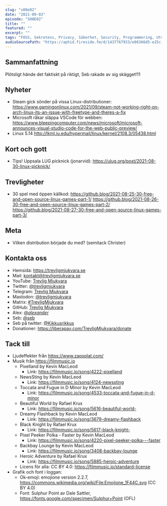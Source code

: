 ```yaml
---
slug: "s08e02"
date: "2021-09-03"
episode: "S08E02"
title: ""
featured: ""
excerpt: ""
tags: "FOSS, Sekretess, Privacy, Säkerhet, Security, Programmering, Utveckling, Mjukvara, Technology, Linux, Open Source, Linus Torvalds"
audioSourcePath: "https://aphid.fireside.fm/d/1437767933/e86366d5-e25c-4aab-9a13-33b7144ac160/eb2eda0a-929b-4de8-bc7b-635ac9288347.mp3"
---
```


## Sammanfattning
Plötsligt hände det faktiskt på riktigt, Seb rakade av sig skägget!11

## Nyheter

- Steam gick sönder på vissa Linux-distributioner: https://www.gamingonlinux.com/2021/09/steam-not-working-right-on-arch-linux-its-an-issue-with-freetype-and-theres-a-fix
- Microsoft råkar släppa VSCode för webben: https://www.bleepingcomputer.com/news/microsoft/microsoft-announces-visual-studio-code-for-the-web-public-preview/
- Linux 5.14 http://lkml.iu.edu/hypermail/linux/kernel/2108.3/05438.html

## Kort och gott

- Tips! Uppsala LUG picknick (jonarvid): https://ulug.org/post/2021-08-30-linux-picknick/

## Trevligheter

- 30 spel med öppen källkod: https://github.blog/2021-08-25-30-free-and-open-source-linux-games-part-1/ https://github.blog/2021-08-26-30-free-and-open-source-linux-games-part-2/ https://github.blog/2021-08-27-30-free-and-open-source-linux-games-part-3/

## Meta 

- Vilken distribution började du med? (semitack Christer)

## Kontakta oss

- Hemsida: https://trevligmjukvara.se
- Mail: kontakt@trevligmjukvara.se
- YouTube: [Trevlig Mjukvara](https://www.youtube.com/channel/UCRVmpkj-XM6UhUCjGiL3hhQ)
- Twitter: [@trevligmjukvara](https://twitter.com/trevligmjukvara)
- Telegram: [Trevlig Mjukvara](https://t.me/trevligmjukvara)
- Mastodon: [@trevligmjukvara](https://fikaverse.club/@trevligmjukvara)
- Matrix: [#TrevligMjukvara](https://matrix.to/#/%23TrevligMjukvara:matrix.org)
- GitHub: [Trevlig Mjukvara](https://github.com/trevligmjukvara)
- Alex: [@_alexander_](https://mastodon.online/@_alexander_)
- Seb: [@seb](https://social.gelotte.dev/@seb)
- Seb på twitter: [@Kikkusrikkus](https://twitter.com/Kikkusrikkus)
- Donationer: https://liberapay.com/TrevligMjukvara/donate

## Tack till

- Ljudeffekter från https://www.zapsplat.com/
- Musik från https://filmmusic.io
  - Pixelland by Kevin MacLeod
    - Link: https://filmmusic.io/song/4222-pixelland
  - NewsSting by Kevin MacLeod
    - Link: https://filmmusic.io/song/4124-newssting
  - Toccata and Fugue in D Minor by Kevin MacLeod
    - Link: https://filmmusic.io/song/4533-toccata-and-fugue-in-d-minor
  - Beautiful World by Rafael Krux
    - Link: https://filmmusic.io/song/5616-beautiful-world-
  - Dreamy Flashback by Kevin MacLeod
    - Link: https://filmmusic.io/song/3679-dreamy-flashback
  - Black Knight by Rafael Krux
    - Link: https://filmmusic.io/song/5617-black-knight-
  - Pixel Peeker Polka - Faster by Kevin MacLeod
    - Link: https://filmmusic.io/song/4220-pixel-peeker-polka---faster
  - Backbay Lounge by Kevin MacLeod
    - Link: https://filmmusic.io/song/3408-backbay-lounge
  - Heroic Adventure by Rafael Krux
    - Link: https://filmmusic.io/song/5885-heroic-adventure
  - Licens för alla: CC BY 4.0: https://filmmusic.io/standard-license
- Grafik och font i loggan:
  - Ok-emoji: emojione version 2.2.7, https://commons.wikimedia.org/wiki/File:Emojione_1F44C.svg (CC BY 4.0)
  - Font: Sulphur Point av Dale Sattler, https://fonts.google.com/specimen/Sulphur+Point (OFL)
